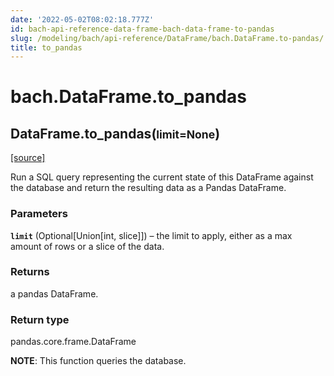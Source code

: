 ```yaml
---
date: '2022-05-02T08:02:18.777Z'
id: bach-api-reference-data-frame-bach-data-frame-to-pandas
slug: /modeling/bach/api-reference/DataFrame/bach.DataFrame.to-pandas/
title: to_pandas
---
```


# bach.DataFrame.to_pandas

<div class="method">

<h2 class="signature-class"><span class="additional-name">DataFrame.</span><span class="name">to_pandas(</span><small class="parameter-list"><span class="parameter" id="limit">limit=None</span></small>)</h2>


&#8203;<span class="view-source">[[source]](https://github.com/objectiv/objectiv-analytics/blob/main/bach/bach/dataframe.py)</span>

<div class="content">

Run a SQL query representing the current state of this DataFrame against the database and return the
resulting data as a Pandas DataFrame.


### Parameters

**`limit`** (Optional[Union[int, slice]]) – the limit to apply, either as a max amount of rows or a slice of the data.



### Returns

a pandas DataFrame.



### Return type

pandas.core.frame.DataFrame


**NOTE**: This function queries the database.


</div>

</div>
